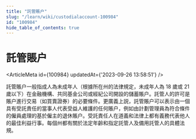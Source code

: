 ```yaml
---
title: "託管賬户"
slug: "/learn/wiki/custodialaccount-100984"
id: "100984"
hide_table_of_contents: true
---
```



# 託管賬户

<ArticleMeta id={100984} updatedAt={'2023-09-26 13:58:51'} />
<div className='border-solid border-b border-t-0 my-4 border-[var(--ifm-color-gray-300)]' />

託管賬户一般指成人為未成年人（根據所在州的法律規定，未成年人為 18 歲或 21 歲以下）在金融機構、共同基金公司或經紀公司開設的儲蓄賬户。託管人的許可是賬户進行交易（如買賣證券）的必要條件。更廣義上説，託管賬户可以表示由一個具有受託責任的當事人代表受益人維護的任何賬户，例如由計劃管理員為符合條件的僱員處理的基於僱主的退休賬户。受託責任人在道義和法律上都有義務代表他人的最佳利益行事。每個州都有關於法定年齡和指定託管人及備用託管人的具體法規。
